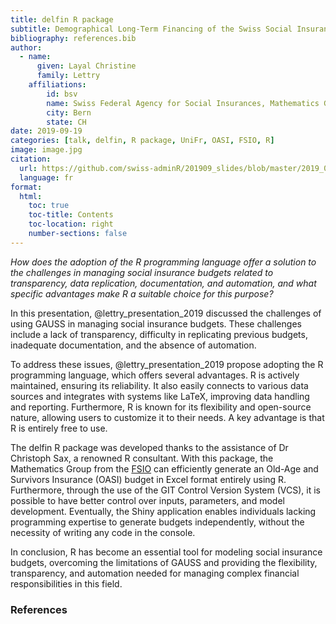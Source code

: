 ```yaml
---
title: delfin R package
subtitle: Demographical Long-Term Financing of the Swiss Social Insurances
bibliography: references.bib
author:
  - name:
      given: Layal Christine
      family: Lettry
    affiliations:
        id: bsv
        name: Swiss Federal Agency for Social Insurances, Mathematics Group
        city: Bern
        state: CH
date: 2019-09-19
categories: [talk, delfin, R package, UniFr, OASI, FSIO, R]
image: image.jpg
citation: 
  url: https://github.com/swiss-adminR/201909_slides/blob/master/2019_09_19_plc_presentation_delfin.pdf
  language: fr
format:
  html:
    toc: true
    toc-title: Contents
    toc-location: right
    number-sections: false
---
```


*How does the adoption of the R programming language offer a solution to the challenges in managing social insurance budgets related to transparency, data replication, documentation, and automation, and what specific advantages make R a suitable choice for this purpose?*

In this presentation, @lettry_presentation_2019 discussed the challenges of using GAUSS in managing social insurance budgets. These challenges include a lack of transparency, difficulty in replicating previous budgets, inadequate documentation, and the absence of automation.

To address these issues, @lettry_presentation_2019 propose adopting the R programming language, which offers several advantages. R is actively maintained, ensuring its reliability. It also easily connects to various data sources and integrates with systems like LaTeX, improving data handling and reporting. Furthermore, R is known for its flexibility and open-source nature, allowing users to customize it to their needs. A key advantage is that R is entirely free to use.

The delfin R package was developed thanks to the assistance of Dr Christoph Sax, a renowned R consultant. With this package, the Mathematics Group from the [FSIO](https://www.bsv.admin.ch/bsv/en/home.html) can efficiently generate an Old-Age and Survivors Insurance (OASI) budget in Excel format entirely using R. Furthermore, through the use of the GIT Control Version System (VCS), it is possible to have better control over inputs, parameters, and model development. Eventually, the Shiny application enables individuals lacking programming expertise to generate budgets independently, without the necessity of writing any code in the console.

In conclusion, R has become an essential tool for modeling social insurance budgets, overcoming the limitations of GAUSS and providing the flexibility, transparency, and automation needed for managing complex financial responsibilities in this field.

### References

::: {#refs}
:::
